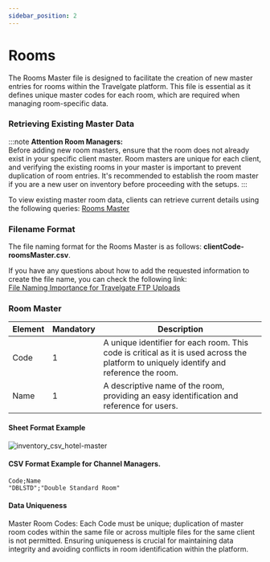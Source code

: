 ```yaml
---
sidebar_position: 2
---
```


# Rooms

The Rooms Master file is designed to facilitate the creation of new master entries for rooms within the Travelgate platform. This file is essential as it defines unique master codes for each room, which are required when managing room-specific data.

### Retrieving Existing Master Data
:::note
**Attention Room Managers:**  
Before adding new room masters, ensure that the room does not already exist in your specific client master. Room masters are unique for each client, and verifying the existing rooms in your master is important to prevent duplication of room entries. It's recommended to establish the room master if you are a new user on inventory before proceeding with the setups.
:::

To view existing master room data, clients can retrieve current details using the following queries: [Rooms Master](/docs/apis/for-buyers/inventory-buyers/inventory-set-up-graphql-api/masters/rooms-master)


### Filename Format

The file naming format for the Rooms Master is as follows: **clientCode-roomsMaster.csv**.

If you have any questions about how to add the requested information to create the file name, you can check the following link:  
[File Naming Importance for Travelgate FTP Uploads](../quickstart#3-file-naming-importance-for-travelgate-ftp-uploads)


### Room Master

| Element     | Mandatory | Description                                                                                       |
|-------------|-----|---------------------------------------------------------------------------------------------------|
| Code        |	  1   | A unique identifier for each room. This code is critical as it is used across the platform to uniquely identify and reference the room. |
| Name        |   1   | A descriptive name of the room, providing an easy identification and reference for users.                                                                      |


#### Sheet Format Example

![inventory_csv_hotel-master](https://storage.travelgate.com/docs/inventory_csv_room-master.png)

#### CSV Format Example for Channel Managers.

```
Code;Name
"DBLSTD";"Double Standard Room"
```

#### Data Uniqueness
Master Room Codes: Each Code must be unique; duplication of master room codes within the same file or across multiple files for the same client is not permitted. Ensuring uniqueness is crucial for maintaining data integrity and avoiding conflicts in room identification within the platform.



